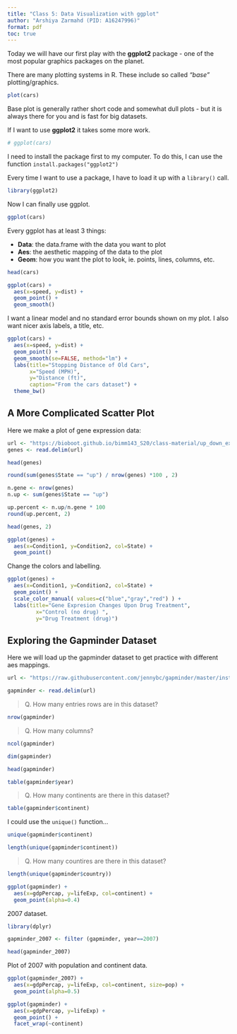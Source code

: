 ```yaml
---
title: "Class 5: Data Visualization with ggplot"
author: "Arshiya Zarmahd (PID: A16247996)"
format: pdf
toc: true
---
```


Today we will have our first play with the **ggplot2** package - one of the most popular graphics packages on the planet.

There are many plotting systems in R. These include so called *"base"* plotting/graphics. 

```r
plot(cars)
```

Base plot is generally rather short code and somewhat dull plots - but it is always there for you and is fast for big datasets. 


If I want to use **ggplot2** it takes some more work.

```r
# ggplot(cars)
```

I need to install the package first to my computer. To do this, I can use the function `install.packages("ggplot2")`

Every time I want to use a package, I have to load it up with a `library()` call.

```r
library(ggplot2)
```

Now I can finally use ggplot.

```r
ggplot(cars)
```

Every ggplot has at least 3 things: 

- **Data**: the data.frame with the data you want to plot
- **Aes**: the aesthetic mapping of the data to the plot
- **Geom**: how you want the plot to look, ie. points, lines, columns, etc.

```r
head(cars)
```

```r
ggplot(cars) + 
  aes(x=speed, y=dist) + 
  geom_point() + 
  geom_smooth() 
```

I want a linear model and no standard error bounds shown on my plot. I also want nicer axis labels, a title, etc. 

```r
ggplot(cars) + 
  aes(x=speed, y=dist) + 
  geom_point() + 
  geom_smooth(se=FALSE, method="lm") +
  labs(title="Stopping Distance of Old Cars",
       x="Speed (MPH)",
       y="Distance (ft)",
       caption="From the cars dataset") +
  theme_bw()
```

## A More Complicated Scatter Plot

Here we make a plot of gene expression data:

```r
url <- "https://bioboot.github.io/bimm143_S20/class-material/up_down_expression.txt"
genes <- read.delim(url)
```

```r
head(genes)
```

```r
round(sum(genes$State == "up") / nrow(genes) *100 , 2)
```

```r
n.gene <- nrow(genes)
n.up <- sum(genes$State == "up")

up.percent <- n.up/n.gene * 100
round(up.percent, 2)
```

```r
head(genes, 2)
```

```r
ggplot(genes) + 
  aes(x=Condition1, y=Condition2, col=State) + 
  geom_point()
```

Change the colors and labelling. 

```r
ggplot(genes) + 
  aes(x=Condition1, y=Condition2, col=State) + 
  geom_point() +
  scale_color_manual( values=c("blue","gray","red") ) +
  labs(title="Gene Expresion Changes Upon Drug Treatment",
         x="Control (no drug) ",
         y="Drug Treatment (drug)")
```

## Exploring the Gapminder Dataset

Here we will load up the gapminder dataset to get practice with different aes mappings. 

```r
url <- "https://raw.githubusercontent.com/jennybc/gapminder/master/inst/extdata/gapminder.tsv"

gapminder <- read.delim(url)
```

> Q. How many entries rows are in this dataset?

```r
nrow(gapminder)
```

> Q. How many columns?

```r
ncol(gapminder)
```

```r
dim(gapminder)
```

```r
head(gapminder)
```

```r
table(gapminder$year)
```

> Q. How many continents are there in this dataset?

```r
table(gapminder$continent)
```

I could use the `unique()` function...

```r
unique(gapminder$continent)
```

```r
length(unique(gapminder$continent))
```

> Q. How many countires are there in this dataset?

```r
length(unique(gapminder$country))
```

```r
ggplot(gapminder) + 
  aes(x=gdpPercap, y=lifeExp, col=continent) + 
  geom_point(alpha=0.4)
```

2007 dataset.

```r
library(dplyr)

gapminder_2007 <- filter (gapminder, year==2007)

head(gapminder_2007)
```

Plot of 2007 with population and continent data.

```r
ggplot(gapminder_2007) +
  aes(x=gdpPercap, y=lifeExp, col=continent, size=pop) +
  geom_point(alpha=0.5)
```

```r
ggplot(gapminder) + 
  aes(x=gdpPercap, y=lifeExp) + 
  geom_point() + 
  facet_wrap(~continent)
```




